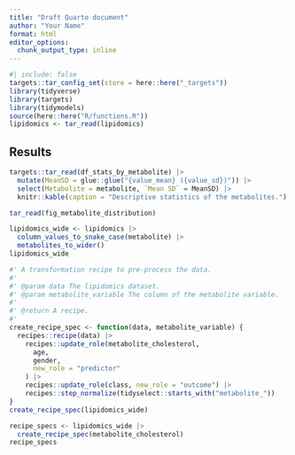 ```yaml
---
title: "Draft Quarto document"
author: "Your Name"
format: html
editor_options: 
  chunk_output_type: inline
---
```


```r
#| include: false
targets::tar_config_set(store = here::here("_targets"))
library(tidyverse)
library(targets)
library(tidymodels)
source(here::here("R/functions.R"))
lipidomics <- tar_read(lipidomics)
```

## Results

```r
targets::tar_read(df_stats_by_metabolite) |>
  mutate(MeanSD = glue::glue("{value_mean} ({value_sd})")) |>
  select(Metabolite = metabolite, `Mean SD` = MeanSD) |>
  knitr::kable(caption = "Descriptive statistics of the metabolites.")
```

```r
tar_read(fig_metabolite_distribution)
```

```r
lipidomics_wide <- lipidomics |>
  column_values_to_snake_case(metabolite) |>
  metabolites_to_wider()
lipidomics_wide
```

```r
#' A transformation recipe to pre-process the data.
#'
#' @param data The lipidomics dataset.
#' @param metabolite_variable The column of the metabolite variable.
#'
#' @return A recipe.
#'
create_recipe_spec <- function(data, metabolite_variable) {
  recipes::recipe(data) |>
    recipes::update_role(metabolite_cholesterol,
      age,
      gender,
      new_role = "predictor"
    ) |>
    recipes::update_role(class, new_role = "outcome") |>
    recipes::step_normalize(tidyselect::starts_with("metabolite_"))
}
create_recipe_spec(lipidomics_wide)
```

```r
recipe_specs <- lipidomics_wide |>
  create_recipe_spec(metabolite_cholesterol)
recipe_specs
```
